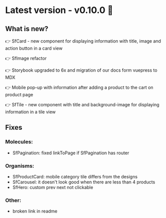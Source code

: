 
<Meta title="Releases/v0.10.0" />

# Latest version - v0.10.0 🎉

## What is new?

👉 SfCard - new component for displaying information with title, image and action button in a card view

👉 SfImage refactor

👉 Storybook upgraded to 6x and migration of our docs form vuepress to MDX

👉 Mobile pop-up with information after adding a product to the cart on product page

👉 SfTile - new component with title and background-image for displaying information in a tile view

## Fixes

### Molecules:

- SfPagination: fixed linkToPage if SfPagination has router


### Organisms:

- SfProductCard: mobile category tile differs from the designs
- SfCarousel: it doesn't look good when there are less than 4 products
- SfHero: custom prev next not clickable


### Other:

- broken link in readme
